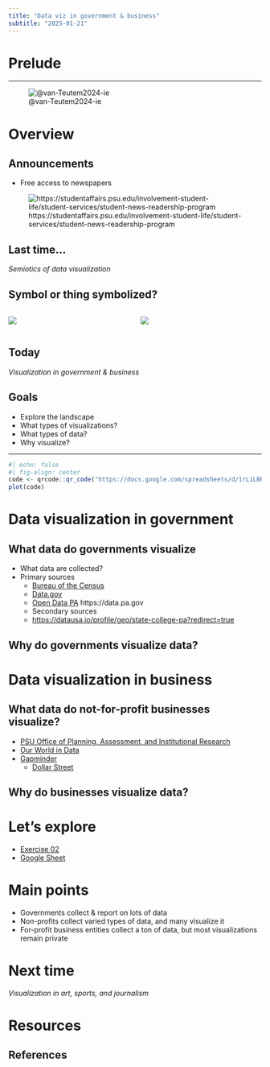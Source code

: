 ```yaml
---
title: "Data viz in government & business"
subtitle: "2025-01-21"
---
```


# Prelude

---

![@van-Teutem2024-ie](https://ourworldindata.org/cdn-cgi/imagedelivery/qLq-8BTgXU8yG0N6HnOy8g/7e2aabcf-bab9-4162-901a-bee5df1ef200/w=3774)

# Overview

## Announcements

- Free access to newspapers

![https://studentaffairs.psu.edu/involvement-student-life/student-services/student-news-readership-program](../include/img/psu-news-readership.png)

## Last time...

*Semiotics of data visualization*

## Symbol or thing symbolized?

:::: {.columns}
::: {.column width=50%}
![](../include/img/central-pa-map.png)
:::
::: {.column width=50%}
![](../include/img/central-pa-satellite.png)
:::
::::

## Today

*Visualization in government & business*

## Goals

- Explore the landscape
- What types of visualizations?
- What types of data?
- Why visualize?

---

```r
#| echo: false
#| fig-align: center
code <- qrcode::qr_code("https://docs.google.com/spreadsheets/d/1rLiLBRbDQfInauOUBPNwGYq-0VOjskGNY7Wq2QRTTbc/edit?gid=0#gid=0")
plot(code)
```

## {background-iframe="https://docs.google.com/spreadsheets/d/1rLiLBRbDQfInauOUBPNwGYq-0VOjskGNY7Wq2QRTTbc/edit?gid=0#gid=0"}

# Data visualization in government

## What data do governments visualize

- What data are collected?
- Primary sources
  - [Bureau of the Census](https://data.census.gov)
  - [Data.gov](https://data.gov)
  - [Open Data PA](https://data.pa.gov)
https://data.pa.gov
  - Secondary sources
  - <https://datausa.io/profile/geo/state-college-pa?redirect=true>

## Why do governments visualize data?

# Data visualization in business

## What data do not-for-profit businesses visualize?

- [PSU Office of Planning, Assessment, and Institutional Research](https://opair.psu.edu/institutional-research/resources/)
- [Our World in Data](https://ourworldindata.org)
- [Gapminder](https://www.gapminder.org/)
  - [Dollar Street](https://www.gapminder.org/dollar-street)

## Why do businesses visualize data?

# Let's explore

- [Exercise 02](../exercises/ex02-data-viz-outside-psych.qmd)
- [Google Sheet](https://docs.google.com/spreadsheets/d/1rLiLBRbDQfInauOUBPNwGYq-0VOjskGNY7Wq2QRTTbc/edit?usp=sharing)

# Main points

- Governments collect & report on lots of data
- Non-profits collect varied types of data, and many visualize it
- For-profit business entities collect a ton of data, but most visualizations remain private

# Next time

*Visualization in art, sports, and journalism*

# Resources

## References
